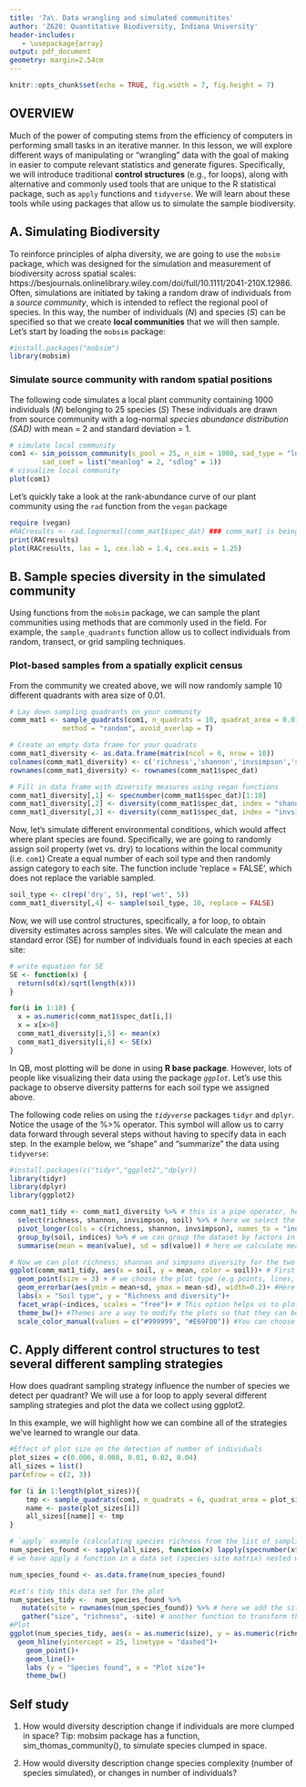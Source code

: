 ```yaml
---
title: '7a\. Data wrangling and simulated communitites'
author: 'Z620: Quantitative Biodiversity, Indiana University'
header-includes:
   - \usepackage{array}
output: pdf_document
geometry: margin=2.54cm
---
```


```r
knitr::opts_chunk$set(echo = TRUE, fig.width = 7, fig.height = 7)
```

## OVERVIEW

Much of the power of computing stems from the efficiency of computers in performing small tasks in an iterative manner. 
In this lesson, we will explore different ways of manipulating or "wrangling" data with the goal of making in easier to compute relevant statistics and generate figures. 
Specifically, we will introduce traditional **control structures** (e.g., for loops), along with alternative and commonly used tools that are unique to the R statistical package, such as `apply` functions and `tidyverse`. 
We will learn about these tools while using packages that allow us to simulate the sample biodiversity.

## A. Simulating Biodiversity  

To reinforce principles of alpha diversity, we are going to use the `mobsim` package, which was designed for the simulation and measurement of biodiversity across spatial scales: https://besjournals.onlinelibrary.wiley.com/doi/full/10.1111/2041-210X.12986.
Often, simulations are initiated by taking a random draw of individuals from a *source community*, which is intended to reflect the regional pool of species.
In this way, the number of individuals (*N*) and species (*S*) can be specified so that we create **local communities** that we will then sample. 
Let's start by loading the `mobsim` package:

```r
#install.packages("mobsim")
library(mobsim)
```

### Simulate source community with random spatial positions

The following code simulates a local plant community containing 1000 individuals (*N*) belonging to 25 species (*S*) 
These individuals are drawn from source community with a log-normal *species abundance distribution (SAD)* with mean = 2 and standard deviation = 1. 

```r
# simulate local community
com1 <- sim_poisson_community(s_pool = 25, n_sim = 1000, sad_type = "lnorm", 
        sad_coef = list("meanlog" = 2, "sdlog" = 1))
# visualize local community
plot(com1)
```

Let's quickly take a look at the rank-abundance curve of our plant community using the `rad` function from the `vegan` package  

```r
require (vegan)
#RACresults <- rad.lognormal(comm_mat1$spec_dat) ### comm_mat1 is being called too soon...not introduced until below.
print(RACresults)
plot(RACresults, las = 1, cex.lab = 1.4, cex.axis = 1.25)
```

## B. Sample species diversity in the simulated community

Using functions from the `mobsim` package, we can sample the plant communities using methods that are commonly used in the field. 
For example, the `sample_quadrants` function allow us to collect individuals from random, transect, or grid sampling techniques. 

### Plot-based samples from a spatially explicit census

From the community we created above, we will now randomly sample 10 different quadrants with area size of 0.01. 

```r
# Lay down sampling quadrants on your community 
comm_mat1 <- sample_quadrats(com1, n_quadrats = 10, quadrat_area = 0.01, 
             method = "random", avoid_overlap = T)  

# Create an empty data frame for your quadrats
comm_mat1_diversity <- as.data.frame(matrix(ncol = 6, nrow = 10))
colnames(comm_mat1_diversity) <- c('richness','shannon','invsimpson','soil','mean_sp','se_sp')
rownames(comm_mat1_diversity) <- rownames(comm_mat1$spec_dat)

# Fill in data frame with diversity measures using vegan functions
comm_mat1_diversity[,1] <- specnumber(comm_mat1$spec_dat)[1:10]
comm_mat1_diversity[,2] <- diversity(comm_mat1$spec_dat, index = "shannon")[1:10]
comm_mat1_diversity[,3] <- diversity(comm_mat1$spec_dat, index = "invsimpson")[1:10]
```

Now, let's simulate different environmental conditions, which would affect where plant species are found. 
Specifically, we are going to randomly assign soil property (wet vs. dry) to locations within the local community (i.e. `com1`)
Create a equal number of each soil type and then randomly assign category to each site. 
The function include 'replace = FALSE', which does not replace the variable sampled.

```r
soil_type <- c(rep('dry', 5), rep('wet', 5))
comm_mat1_diversity[,4] <- sample(soil_type, 10, replace = FALSE)
```

Now, we will use control structures, specifically, a for loop, to obtain diversity estimates across samples sites. 
We will calculate the mean and standard error (SE) for number of individuals found in each species at each site:

```r
# write equation for SE
SE <- function(x) {
  return(sd(x)/sqrt(length(x)))
}

for(i in 1:10) {
  x = as.numeric(comm_mat1$spec_dat[i,])
  x = x[x>0]
  comm_mat1_diversity[i,5] <- mean(x)
  comm_mat1_diversity[i,6] <- SE(x)
}
```

In QB, most plotting will be done in using **R base package**. 
However, lots of people like visualizing their data using the package *`ggplot`*. 
Let's use this package to observe diversity patterns for each soil type we assigned above.

The following code relies on using the *`tidyverse`* packages `tidyr` and `dplyr`. 
Notice the usage of the %>% operator. 
This symbol will allow us to carry data forward through several steps without having to specify data in each step.
In the example below, we "shape" and "summarize" the data using `tidyverse `:

```r
#install.packages(c("tidyr","ggplot2","dplyr))
library(tidyr)
library(dplyr)
library(ggplot2)

comm_mat1_tidy <- comm_mat1_diversity %>% # this is a pipe operator, helps us to operate different functions within the same data set
  select(richness, shannon, invsimpson, soil) %>% # here we select the columns we are interested in
  pivot_longer(cols = c(richness, shannon, invsimpson), names_to = "indices", values_to = "value" )  %>% # we can convert the data to longitidunal format, which can help us to summarize all indices at the same time. Longitidunal format (or long format) is also practical for plotting such as for choosing colors, shapes and creating panels as well as performing univariate statistical methods.
  group_by(soil, indices) %>% # we can group the dataset by factors in a given row, and then calculate the summary statistics for each level of the factors. 
  summarise(mean = mean(value), sd = sd(value)) # here we calculate mean and standard deviation of each indices and each soil type. 

# Now we can plot richness; shannon and simpsons diversity for the two different soil types
ggplot(comm_mat1_tidy, aes(x = soil, y = mean, color = soil))+ # First we create an empty plot with the information of what is going to be x and y axis. Using "+" we can layer all the plot features we want. We can also define the grouping factors, which help us to plot different levels with different colors and shapes.
  geom_point(size = 3) + # we choose the plot type (e.g points, lines, boxplots)+
  geom_errorbar(aes(ymin = mean+sd, ymax = mean-sd), width=0.2)+ #Here we plot the error bars 
  labs(x = "Soil type", y = "Richness and diversity")+
  facet_wrap(~indices, scales = "free")+ # This option helps us to plot different factor levels in different panels.
  theme_bw()+ #Themes are a way to modify the plots so that they can become publication ready plots. You can also save your prefrences and re-use them later.
  scale_color_manual(values = c("#999999", "#E69F00")) #You can choose different color palettes if you do not want to use the standard colors in ggplot2.
```  
  
## C. Apply different control structures to test several different sampling strategies
How does quadrant sampling strategy influence the number of species we detect per quadrant? We will use a for loop to apply several different sampling strategies and plot the data we collect using ggplot2.

In this example, we will highlight how we can combine all of the strategies we've learned to wrangle our data.

```r
#Effect of plot size on the detection of number of individuals 
plot_sizes = c(0.006, 0.008, 0.01, 0.02, 0.04)
all_sizes = list()
par(mfrow = c(2, 3))

for (i in 1:length(plot_sizes)){
    tmp <- sample_quadrats(com1, n_quadrats = 6, quadrat_area = plot_sizes[i], method = "grid", delta_x = 0.25 , delta_y = 0.25, x0 = 0.2, y0 = 0.2, avoid_overlap = T)
    name <- paste(plot_sizes[i])
    all_sizes[[name]] <- tmp 
}

# `apply` example (calculating species richness from the list of sampling simulations with different plot sizes)
num_species_found <- sapply(all_sizes, function(x) lapply(specnumber(x$spec_dat), mean))
# we have apply a function in a data set (species-site matrix) nested within a list (different plot sizes). There are different apply functions for different purposes. While  "lapply" creates a list as an output "sapply" allows us to create a matrix.

num_species_found <- as.data.frame(num_species_found)

#Let's tidy this data set for the plot
num_species_tidy <-  num_species_found %>%
   mutate(site = rownames(num_species_found)) %>% # here we add the sites as a new column 
   gather("size", "richness", -site) # another function to transform the table format
#Plot
ggplot(num_species_tidy, aes(x = as.numeric(size), y = as.numeric(richness), color = site))+
  geom_hline(yintercept = 25, linetype = "dashed")+
    geom_point()+
    geom_line()+
    labs (y = "Species found", x = "Plot size")+
    theme_bw()

```

## Self study  

1. How would diversity description change if individuals are more clumped in space? Tip: mobsim package has a function, sim_thomas_community(), to simulate species clumped in space. 

2. How would diversity description change species complexity (number of species simulated), or changes in number of individuals?
